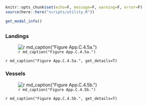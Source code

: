 ```r
knitr::opts_chunk$set(echo=F, message=F, warning=F, error=F)
source(here::here("scripts/utility.R"))
```

```r
get_modal_info()
```

## {.tabset} 

### Landings 

![`r md_caption("Figure App.C.4.5a.")`](../img/cinms_cr/App.C.4.5a.Halibut_landings_CDFW.jpg)

`r md_caption("Figure App.C.4.5a.", get_details=T)`

### Vessels

![`r md_caption("Figure App.C.4.5b.")`](../img/cinms_cr/App.C.4.5b.CDFW_halibut_vessels.jpg)

`r md_caption("Figure App.C.4.5b.", get_details=T)`
